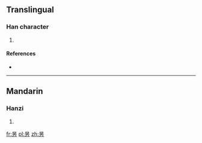 ==Translingual==

===Han character===
{{Han char|rn=72|rad=日|as=04|sn=8|four=|canj=日卜竹尸 (AYHS), X日卜竹尸 (XAYHS)|ids=⿱[[日]][[方]]}}

# {{defn|Han|sort=日04}}

====References====
* {{Han ref|kx=0492.121|dkj=13797|hdz=21496.030|uh=6618|ud=26136}}

----

==Mandarin==

===Hanzi===
{{cmn-hanzi|pin=[[fǎng]] ([[fang3]])|wg=fang<sup>3</sup>}}

# {{defn|lang=cmn|sort=日04}}

[[fr:昘]]
[[pl:昘]]
[[zh:昘]]